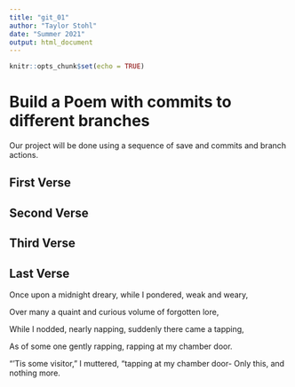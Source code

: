 ```yaml
---
title: "git_01"
author: "Taylor Stohl"
date: "Summer 2021"
output: html_document
---
```


```r
knitr::opts_chunk$set(echo = TRUE)
```
# Build a Poem with commits to different branches
Our project will be done using a sequence of save and commits and branch actions.
<!-- Do not modify or change any text in "!--" bracketed areas such as this --- these are instructions to
you, if you change any of this the git program will notice it and compromise your git merging strategy !-->

## First Verse 
<!--Put the first five lines of a poem by Lewis Carrol in this section!-->

## Second Verse
<!--Put the first five lines of a poem by Robert Frost here!-->

## Third Verse
<!--Put the first two verses of The Walrus and the Carpenter here!-->

## Last Verse
<!--Put a short poem of your choice 8-20 lines,here!-->

Once upon a midnight dreary, while I pondered, weak and weary,  

Over many a quaint and curious volume of forgotten lore,  

While I nodded, nearly napping, suddenly there came a tapping,  

As of some one gently rapping, rapping at my chamber door.  

“’Tis some visitor,” I muttered, "tapping at my chamber door- Only   this, and nothing more.  


